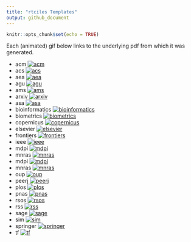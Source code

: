```yaml
---
title: "rtciles Templates"
output: github_document
---
```


```r
knitr::opts_chunk$set(echo = TRUE)
```

Each (animated) gif below links to the underlying pdf from which it was generated.

- acm [![acm](acm_demo.gif)](acm_demo.pdf)
- acs [![acs](acs_demo.gif)](acs_demo.pdf)
- aea [![aea](aea_demo.gif)](aea_demo.pdf)
- agu [![agu](agu_demo.gif)](agu_demo.pdf)
- ams [![ams](ams_demo.gif)](ams_demo.pdf)
- arxiv [![arxiv](arxiv_demo.gif)](arxiv_demo.pdf)
- asa [![asa](asa_demo.gif)](asa_demo.pdf)
- bioinformatics [![bioinformatics](bioinformatics_demo.gif)](bioinformatics_demo.pdf)
- biometrics [![biometrics](biometrics_demo.gif)](biometrics_demo.pdf)
- copernicus [![copernicus](copernicus_demo.gif)](copernicus_demo.pdf)
- elsevier [![elsevier](elsevier_demo.gif)](elsevier_demo.pdf)
- frontiers [![frontiers](frontiers_demo.gif)](frontiers_demo.pdf)
- ieee [![ieee](ieee_demo.gif)](ieee_demo.pdf)
- mdpi [![mdpi](mdpi_demo.gif)](mdpi_demo.pdf)
- mnras [![mnras](mnras_demo.gif)](mnras_demo.pdf)
- mdpi [![mdpi](mdpi_demo.gif)](mdpi_demo.pdf)
- mnras [![mnras](mnras_demo.gif)](mnras_demo.pdf)
- oup [![oup](oup_demo.gif)](oup_demo.pdf)
- peerj [![peerj](peerj_demo.gif)](peerj_demo.pdf)
- plos [![plos](plos_demo.gif)](plos_demo.pdf)
- pnas [![pnas](pnas_demo.gif)](pnas_demo.pdf)
- rsos [![rsos](rsos_demo.gif)](rsos_demo.pdf)
- rss [![rss](rss_demo.gif)](rss_demo.pdf)
- sage [![sage](sage_demo.gif)](sage_demo.pdf)
- sim [![sim](sim_demo.gif)](sim_demo.pdf)
- springer [![springer](springer_demo.gif)](springer_demo.pdf)
- tf [![tf](tf_demo.gif)](tf_demo.pdf)
